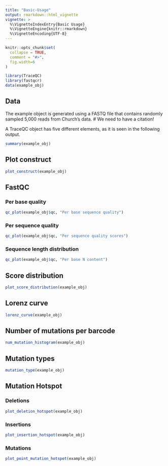 ```yaml
---
title: "Basic-Usage"
output: rmarkdown::html_vignette
vignette: >
  %\VignetteIndexEntry{Basic Usage}
  %\VignetteEngine{knitr::rmarkdown}
  %\VignetteEncoding{UTF-8}
---
```


```r
knitr::opts_chunk$set(
  collapse = TRUE,
  comment = "#>",
  fig.width=6
)
```


```r
library(TraceQC)
library(fastqcr)
data(example_obj)
``` 

## Data

The example object is generated using a FASTQ file that contains randomly sampled 5,000 reads from Church's data. # We need to have a citation!

A TraceQC object has five different elements, as it is seen in the following output.

```r
summary(example_obj)
```


## Plot construct
```r
plot_construct(example_obj)
```

## FastQC {.tabset}

### Per base quality
``` r
qc_plot(example_obj$qc, "Per base sequence quality")
```

### Per sequence quality
``` r
qc_plot(example_obj$qc, "Per sequence quality scores")
```

### Sequence length distribution
``` r
qc_plot(example_obj$qc, "Per base N content")
```

## Score distribution
``` r
plot_score_distribution(example_obj)
```

## Lorenz curve
``` r
lorenz_curve(example_obj)
```


## Number of mutations per barcode
``` r
num_mutation_histogram(example_obj)
```

## Mutation types
``` r
mutation_type(example_obj)
```

## Mutation Hotspot {.tabset}

### Deletions
``` r
plot_deletion_hotspot(example_obj)
```

### Insertions
``` r
plot_insertion_hotspot(example_obj)
```

### Mutations
``` r
plot_point_mutation_hotspot(example_obj)
```
